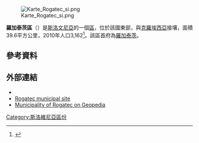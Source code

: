 {{expand|time=2017-01-29T13:40:40+00:00}}
{{lead section|time=2017-01-29T13:40:40+00:00}}
[[File:Karte_Rogatec_si.png|right]]

'''羅加泰茨區'''（{{lang-sl|Občina Rogatec}}）是[[斯洛文尼亞|斯洛文尼亞]]的一個[[斯洛維尼亞行政區劃|區]]，位於該國東部，與[[克羅埃西亞|克羅埃西亞]]接壤，面積39.6平方公里，2010年人口3,162<ref>{{Cite web |url=http://www.stat.si/ObcineVStevilkah/Vsebina.aspx?leto=2012&id=145&lang=eng |title=Statistical Office of the Republic of Slovenia, census of 2010 |access-date=2017-01-29 |archive-date=2014-11-07 |archive-url=https://web.archive.org/web/20141107021123/http://www.stat.si/ObcineVStevilkah/Vsebina.aspx?leto=2012&id=145&lang=eng |dead-url=no }}</ref>。該區首府為[[羅加泰茨|羅加泰茨]]。

==參考資料==
{{reflist}}
==外部連結==
*{{commons and category-inline}}
* [https://web.archive.org/web/20091204120847/http://www.rogatec.net/ Rogatec municipal site]
* [http://www.geopedia.si/#T105_F408:107_x557232_y121767_s13_b4 Municipality of Rogatec on Geopedia] {{Wayback|url=http://www.geopedia.si/#T105_F408:107_x557232_y121767_s13_b4 |date=20170729183600 }}

{{Slovenia-geo-stub}}
[[Category:斯洛維尼亞區份|Category:斯洛維尼亞區份]]